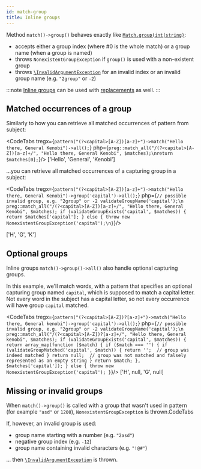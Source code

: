 ```yaml
---
id: match-group
title: Inline groups
---
```



Method `match()->group()` behaves exactly like [`Match.group(int|string)`]:

- accepts either a group index (where #0 is the whole match) or a group name (when a group is named)
- throws `NonexistentGroupException` if `group()` is used with a non-existent group
- throws [`\InvalidArgumentException`] for an invalid index or an invalid group name (e.g. `"2group"` or `-2`)

:::note
[Inline groups] can be used with [replacements] as well.
:::

## Matched occurrences of a group

Similarly to how you can retrieve all matched occurrences of pattern from subject:

<CodeTabs
    tregx={`pattern("(?<capital>[A-Z])[a-z]+")->match("Hello there, General Kenobi")->all();`}
    php={`preg::match_all("/(?<capital>[A-Z])[a-z]+/", "Hello there, General Kenobi", $matches);\nreturn $matches[0];`}/>
<Result>['Hello', 'General', 'Kenobi']</Result>

...you can retrieve all matched occurrences of a capturing group in a subject:

<CodeTabs
    tregx={`pattern("(?<capital>[A-Z])[a-z]+")->match("Hello there, General Kenobi")->group('capital')->all();`}
    php={`// possible invalid group, e.g. "2group" or -2
validateGroupName('capital');\n
preg::match_all("/(?<capital>[A-Z])[a-z]+/", "Hello there, General Kenobi", $matches);
if (validateGroupExists('capital', $matches)) {
    return $matches['capital'];
} else {
    throw new NonexistentGroupException('capital');\n}`}/>

<Result>['H', 'G', 'K']</Result>

## Optional groups

Inline groups `match()->group()->all()` also handle optional capturing groups.

In this example, we'll match words, with a pattern that specifies an optional capturing group named `capital`, which
is supposed to match a capital letter. Not every word in the subject has a capital letter, so not every occurrence will
have group `capital` matched.

<CodeTabs
    tregx={`pattern("(?<capital>[A-Z])?[a-z]+")->match("Hello there, General kenobi")->group('capital')->all();`}
    php={`// possible invalid group, e.g. "2group" or -2
validateGroupName('capital');\n
preg::match_all("/(?<capital>[A-Z])?[a-z]+/", "Hello there, General kenobi", $matches);
if (validateGroupExists('capital', $matches)) {
    return array_map(function ($match) {
        if ($match === '') {
            if (validateGroupMatched('capital', $match)) {
                return '';  // group was indeed matched
            }
            return null;  // group was not matched and falsely represented as an empty string
        }
        return $match;
    }, $matches['capital']);
} else {
    throw new NonexistentGroupException('capital');
}`}/>
<Result>['H', null, 'G', null]</Result>

## Missing or invalid groups

When `match()->group()` is called with a group that wasn't used in pattern (for example `"asd"` or `1200`), `NonexistentGroupException` is thrown.CodeTabs

If, however, an invalid group is used:
  - group name starting with a number (e.g. `"2asd"`)
  - negative group index (e.g. `-12`)
  - group name containing invalid characters (e.g. `"!@#"`)

... then [`\InvalidArgumentException`] is thrown.

[Inline groups]: replace-by-group.mdx
[replacements]: replace-by-group.mdx
[`Match.group(int|string)`]: match-details.md
[`\InvalidArgumentException`]: https://www.php.net/manual/en/class.invalidargumentexception.php
